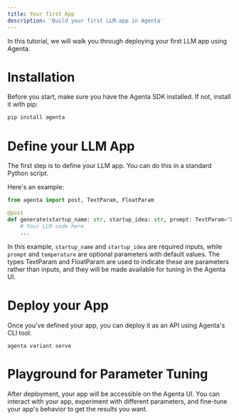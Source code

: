 ```yaml
---
title: Your first App
description: 'Build your first LLM-app in Agenta'
---
```


In this tutorial, we will walk you through deploying your first LLM app using Agenta.

# Installation

Before you start, make sure you have the Agenta SDK installed. If not, install it with pip:

```bash
pip install agenta
```

# Define your LLM App

The first step is to define your LLM app. You can do this in a standard Python script.

Here's an example:

```python
from agenta import post, TextParam, FloatParam

@post
def generate(startup_name: str, startup_idea: str, prompt: TextParam="Default prompt", temperature: FloatParam=0.5) -> str:
    # Your LLM code here
    ...
```
In this example, `startup_name` and `startup_idea` are required inputs, while `prompt` and `temperature` are optional parameters with default values. The types TextParam and FloatParam are used to indicate these are parameters rather than inputs, and they will be made available for tuning in the Agenta UI.

# Deploy your App

Once you've defined your app, you can deploy it as an API using Agenta's CLI tool.

`agenta variant serve`


# Playground for Parameter Tuning

After deployment, your app will be accessible on the Agenta UI. You can interact with your app, experiment with different parameters, and fine-tune your app's behavior to get the results you want.





